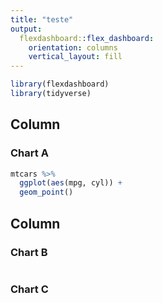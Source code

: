 ```yaml
---
title: "teste"
output: 
  flexdashboard::flex_dashboard:
    orientation: columns
    vertical_layout: fill
---
```


```r
library(flexdashboard)
library(tidyverse)
```

Column {data-width=650}
-----------------------------------------------------------------------

### Chart A

```r
mtcars %>%
  ggplot(aes(mpg, cyl)) +
  geom_point()
```

Column {data-width=350}
-----------------------------------------------------------------------

### Chart B

```r

```

### Chart C

```r

```

